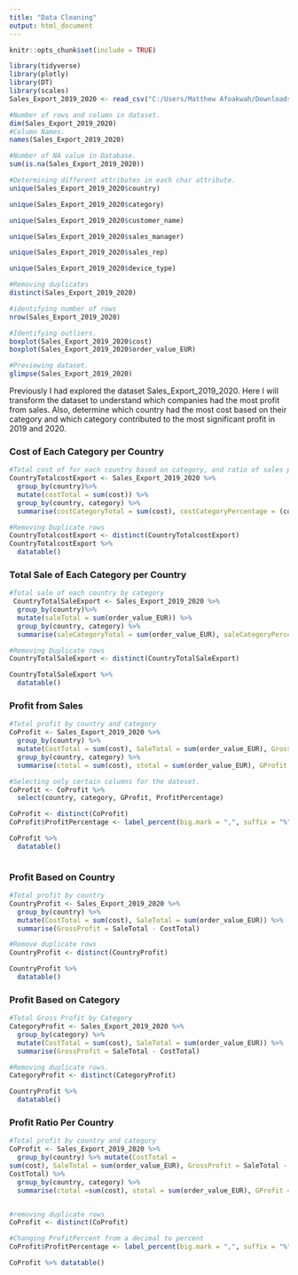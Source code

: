 ```yaml
---
title: "Data Cleaning"
output: html_document
---
```


```r
knitr::opts_chunk$set(include = TRUE)
```

```r
library(tidyverse)
library(plotly)
library(DT)
library(scales)
Sales_Export_2019_2020 <- read_csv("C:/Users/Matthew Afoakwah/Downloads/archive (3)/Sales-Export_2019-2020.csv")

#Number of rows and column in dataset.
dim(Sales_Export_2019_2020)
#Column Names.
names(Sales_Export_2019_2020)

#Number of NA value in Database.
sum(is.na(Sales_Export_2019_2020))

#Determining different attributes in each char attribute.
unique(Sales_Export_2019_2020$country)

unique(Sales_Export_2019_2020$category)

unique(Sales_Export_2019_2020$customer_name)

unique(Sales_Export_2019_2020$sales_manager)

unique(Sales_Export_2019_2020$sales_rep)

unique(Sales_Export_2019_2020$device_type)    

#Removing duplicates
distinct(Sales_Export_2019_2020)

#identifying number of rows
nrow(Sales_Export_2019_2020)

#Identifying outliers. 
boxplot(Sales_Export_2019_2020$cost)
boxplot(Sales_Export_2019_2020$order_value_EUR)

#Previewing dataset.
glimpse(Sales_Export_2019_2020)
```

Previously I had explored the dataset Sales_Export_2019_2020. Here I will transform the dataset to understand which companies had the most profit from sales. Also, determine which country had the most cost based on their category and which category contributed to the most significant profit in 2019 and 2020.

### Cost of Each Category per Country

```r
#Total cost of for each country based on category, and ratio of sales per country.
CountryTotalcostExport <- Sales_Export_2019_2020 %>%
  group_by(country)%>%
  mutate(costTotal = sum(cost)) %>%
  group_by(country, category) %>%
  summarise(costCategoryTotal = sum(cost), costCategoryPercentage = (costCategoryTotal / costTotal)*100)

#Removing Duplicate rows
CountryTotalcostExport <- distinct(CountryTotalcostExport)
CountryTotalcostExport %>%
  datatable()
```

### Total Sale of Each Category per Country

```r
#Total sale of each country by category
 CountryTotalSaleExport <- Sales_Export_2019_2020 %>%
  group_by(country)%>%
  mutate(saleTotal = sum(order_value_EUR)) %>%
  group_by(country, category) %>%
  summarise(saleCategoryTotal = sum(order_value_EUR), saleCategoryPercentage = (saleCategoryTotal / saleTotal)*100) 

#Removing Duplicate rows
CountryTotalSaleExport <- distinct(CountryTotalSaleExport)

CountryTotalSaleExport %>%
  datatable()

```

### Profit from Sales

```r

#Total profit by country and category 
CoProfit <- Sales_Export_2019_2020 %>%
  group_by(country) %>%
  mutate(CostTotal = sum(cost), SaleTotal = sum(order_value_EUR), GrossProfit = SaleTotal - CostTotal) %>%
  group_by(country, category) %>%
  summarise(ctotal = sum(cost), stotal = sum(order_value_EUR), GProfit = stotal - ctotal, ProfitPercentage = GProfit/ GrossProfit)

#Selecting only certain columns for the dateset.  
CoProfit <- CoProfit %>%  
  select(country, category, GProfit, ProfitPercentage)

CoProfit <- distinct(CoProfit)
CoProfit$ProfitPercentage <- label_percent(big.mark = ",", suffix = "%")(CoProfit$ProfitPercentage)

CoProfit %>%
  datatable()



```

### Profit Based on Country

```r
#Total profit by country 
CountryProfit <- Sales_Export_2019_2020 %>%
  group_by(country) %>%
  mutate(CostTotal = sum(cost), SaleTotal = sum(order_value_EUR)) %>%
  summarise(GrossProfit = SaleTotal - CostTotal)

#Remove duplicate rows
CountryProfit <- distinct(CountryProfit)

CountryProfit %>%
  datatable()
```

### 

### Profit Based on Category

```r
#Total Gross Profit by Category
CategoryProfit <- Sales_Export_2019_2020 %>%
  group_by(category) %>%
  mutate(CostTotal = sum(cost), SaleTotal = sum(order_value_EUR)) %>%
  summarise(GrossProfit = SaleTotal - CostTotal)

#Removing duplicate rows.
CategoryProfit <- distinct(CategoryProfit)

CountryProfit %>%
  datatable()
```

### Profit Ratio Per Country

```r
#Total profit by country and category 
CoProfit <- Sales_Export_2019_2020 %>% 
  group_by(country) %>% mutate(CostTotal =
sum(cost), SaleTotal = sum(order_value_EUR), GrossProfit = SaleTotal -
CostTotal) %>% 
  group_by(country, category) %>% 
  summarise(ctotal =sum(cost), stotal = sum(order_value_EUR), GProfit = stotal - ctotal, GrossProfit, ProfitPercentage = GProfit/ GrossProfit)


#removing duplicate rows
CoProfit <- distinct(CoProfit)

#Changing ProfitPercent from a decimal to percent
CoProfit$ProfitPercentage <- label_percent(big.mark = ",", suffix = "%")(CoProfit$ProfitPercentage)

CoProfit %>% datatable()
```
